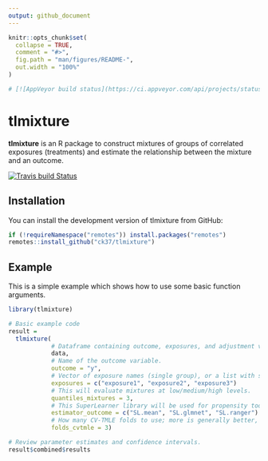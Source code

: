 ```yaml
---
output: github_document
---
```


<!-- README.md is generated from README.Rmd. Please edit that file -->

```r
knitr::opts_chunk$set(
  collapse = TRUE,
  comment = "#>",
  fig.path = "man/figures/README-",
  out.width = "100%"
)

# [![AppVeyor build status](https://ci.appveyor.com/api/projects/status/github/ck37/tlmixture?branch=master&svg=true)](https://ci.appveyor.com/project/ck37/tlmixture)
```
# tlmixture

**tlmixture** is an R package to construct mixtures of groups of correlated exposures (treatments) and estimate the relationship between the mixture and an outcome.

[![Travis build Status](https://travis-ci.com/ck37/tlmixture.svg?token=dUHb6GuutEciSMYLsscV&branch=master)](https://travis-ci.com/ck37/tlmixture)


## Installation

You can install the development version of tlmixture from GitHub:

```r
if (!requireNamespace("remotes")) install.packages("remotes")
remotes::install_github("ck37/tlmixture")
```

## Example

This is a simple example which shows how to use some basic function arguments.

```r
library(tlmixture)

# Basic example code
result =
  tlmixture(
            # Dataframe containing outcome, exposures, and adjustment variables.
            data,
            # Name of the outcome variable.
            outcome = "y",
            # Vector of exposure names (single group), or a list with separate vectors per group.
            exposures = c("exposure1", "exposure2", "exposure3")
            # This will evaluate mixtures at low/medium/high levels.
            quantiles_mixtures = 3,
            # This SuperLearner library will be used for propensity too.
            estimator_outcome = c("SL.mean", "SL.glmnet", "SL.ranger")
            # How many CV-TMLE folds to use; more is generally better, but slower to compute.
            folds_cvtmle = 3)

# Review parameter estimates and confidence intervals.
result$combined$results
```

